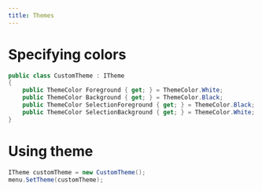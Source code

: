 ```yaml
---
title: Themes
---
```


# Specifying colors

```cs
public class CustomTheme : ITheme
{
    public ThemeColor Foreground { get; } = ThemeColor.White;
    public ThemeColor Background { get; } = ThemeColor.Black;
    public ThemeColor SelectionForeground { get; } = ThemeColor.Black;
    public ThemeColor SelectionBackground { get; } = ThemeColor.White;
}
```

# Using theme

```cs
ITheme customTheme = new CustomTheme();
menu.SetTheme(customTheme);
```

